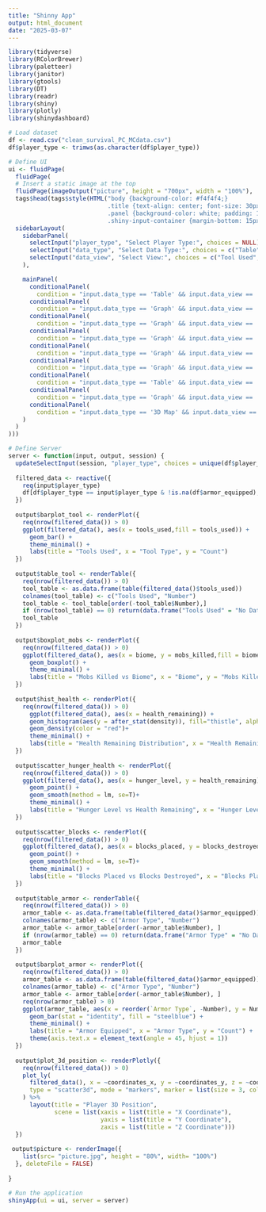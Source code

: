 ```yaml
---
title: "Shinny App"
output: html_document
date: "2025-03-07"
---
```


```r
library(tidyverse)
library(RColorBrewer)
library(paletteer)
library(janitor)
library(gtools)
library(DT)
library(readr)
library(shiny)
library(plotly)
library(shinydashboard)
```


```r

# Load dataset
df <- read.csv("clean_survival_PC_MCdata.csv")
df$player_type <- trimws(as.character(df$player_type))

# Define UI
ui <- fluidPage(
  fluidPage(
  # Insert a static image at the top
  fluidPage(imageOutput("picture", height = "700px", width = "100%"),
  tags$head(tags$style(HTML("body {background-color: #f4f4f4;}
                            .title {text-align: center; font-size: 30px; font-weight: bold; color: #4CAF50;}
                            .panel {background-color: white; padding: 15px; border-radius: 10px; box-shadow: 2px 2px 10px gray;}
                            .shiny-input-container {margin-bottom: 15px;}"))),
  sidebarLayout(
    sidebarPanel(
      selectInput("player_type", "Select Player Type:", choices = NULL),
      selectInput("data_type", "Select Data Type:", choices = c("Table", "Graph", "3D Map")),
      selectInput("data_view", "Select View:", choices = c("Tool Used", "Mobs Killed vs Biome", "Health Remaining Distribution", "Hunger vs Health", "Blocks Placed vs Destroyed", "Armor Equipped", "Player 3D Position"))
    ),

    mainPanel(
      conditionalPanel(
        condition = "input.data_type == 'Table' && input.data_view == 'Tool Used'", tableOutput("table_tool")),
      conditionalPanel(
        condition = "input.data_type == 'Graph' && input.data_view == 'Tool Used'", plotOutput("barplot_tool")),
      conditionalPanel(
        condition = "input.data_type == 'Graph' && input.data_view == 'Mobs Killed vs Biome'", plotOutput("boxplot_mobs")),
      conditionalPanel(
        condition = "input.data_type == 'Graph' && input.data_view == 'Health Remaining Distribution'", plotOutput("hist_health")),
      conditionalPanel(
        condition = "input.data_type == 'Graph' && input.data_view == 'Hunger vs Health'", plotOutput("scatter_hunger_health")),
      conditionalPanel(
        condition = "input.data_type == 'Graph' && input.data_view == 'Blocks Placed vs Destroyed'", plotOutput("scatter_blocks")),
      conditionalPanel(
        condition = "input.data_type == 'Table' && input.data_view == 'Armor Equipped'", tableOutput("table_armor")),
      conditionalPanel(
        condition = "input.data_type == 'Graph' && input.data_view == 'Armor Equipped'", plotOutput("barplot_armor")),
      conditionalPanel(
        condition = "input.data_type == '3D Map' && input.data_view == 'Player 3D Position'", plotlyOutput("plot_3d_position"))
    )
  )
)))

# Define Server
server <- function(input, output, session) {
  updateSelectInput(session, "player_type", choices = unique(df$player_type)) 
  
  filtered_data <- reactive({
    req(input$player_type)
    df[df$player_type == input$player_type & !is.na(df$armor_equipped), ]
  })
  
  output$barplot_tool <- renderPlot({
    req(nrow(filtered_data()) > 0)
    ggplot(filtered_data(), aes(x = tools_used,fill = tools_used)) +
      geom_bar() +
      theme_minimal() +
      labs(title = "Tools Used", x = "Tool Type", y = "Count")
  })
  
  output$table_tool <- renderTable({
    req(nrow(filtered_data()) > 0)
    tool_table <- as.data.frame(table(filtered_data()$tools_used))
    colnames(tool_table) <- c("Tools Used", "Number")
    tool_table <- tool_table[order(-tool_table$Number),]
    if (nrow(tool_table) == 0) return(data.frame("Tools Used" = "No Data", "Number" = 0))
    tool_table
  })
  
  output$boxplot_mobs <- renderPlot({
    req(nrow(filtered_data()) > 0)
    ggplot(filtered_data(), aes(x = biome, y = mobs_killed,fill = biome)) +
      geom_boxplot() +
      theme_minimal() +
      labs(title = "Mobs Killed vs Biome", x = "Biome", y = "Mobs Killed")
  })
  
  output$hist_health <- renderPlot({
    req(nrow(filtered_data()) > 0)
      ggplot(filtered_data(), aes(x = health_remaining)) +
      geom_histogram(aes(y = after_stat(density)), fill="thistle", alpha = 0.4, color = "black")+
      geom_density(color = "red")+
      theme_minimal() +
      labs(title = "Health Remaining Distribution", x = "Health Remaining")
  })
  
  output$scatter_hunger_health <- renderPlot({
    req(nrow(filtered_data()) > 0)
    ggplot(filtered_data(), aes(x = hunger_level, y = health_remaining)) +
      geom_point() +
      geom_smooth(method = lm, se=T)+
      theme_minimal() +
      labs(title = "Hunger Level vs Health Remaining", x = "Hunger Level", y = "Health Remaining")
  })
  
  output$scatter_blocks <- renderPlot({
    req(nrow(filtered_data()) > 0)
    ggplot(filtered_data(), aes(x = blocks_placed, y = blocks_destroyed)) +
      geom_point() +
      geom_smooth(method = lm, se=T)+
      theme_minimal() +
      labs(title = "Blocks Placed vs Blocks Destroyed", x = "Blocks Placed", y = "Blocks Destroyed")
  })
  
  output$table_armor <- renderTable({
    req(nrow(filtered_data()) > 0)
    armor_table <- as.data.frame(table(filtered_data()$armor_equipped))
    colnames(armor_table) <- c("Armor Type", "Number")
    armor_table <- armor_table[order(-armor_table$Number), ]
    if (nrow(armor_table) == 0) return(data.frame("Armor Type" = "No Data", "Number" = 0))
    armor_table
  })
  
  output$barplot_armor <- renderPlot({
    req(nrow(filtered_data()) > 0)
    armor_table <- as.data.frame(table(filtered_data()$armor_equipped))
    colnames(armor_table) <- c("Armor Type", "Number")
    armor_table <- armor_table[order(-armor_table$Number), ]
    req(nrow(armor_table) > 0)
    ggplot(armor_table, aes(x = reorder(`Armor Type`, -Number), y = Number)) +
      geom_bar(stat = "identity", fill = "steelblue") +
      theme_minimal() +
      labs(title = "Armor Equipped", x = "Armor Type", y = "Count") +
      theme(axis.text.x = element_text(angle = 45, hjust = 1))
  })
  
  output$plot_3d_position <- renderPlotly({
    req(nrow(filtered_data()) > 0)
    plot_ly(
      filtered_data(), x = ~coordinates_x, y = ~coordinates_y, z = ~coordinates_z,
      type = "scatter3d", mode = "markers", marker = list(size = 3, color = 'skyblue')
    ) %>%
      layout(title = "Player 3D Position",
             scene = list(xaxis = list(title = "X Coordinate"),
                          yaxis = list(title = "Y Coordinate"),
                          zaxis = list(title = "Z Coordinate")))
  })
  
 output$picture <- renderImage({
    list(src= "picture.jpg", height = "80%", width= "100%")
  }, deleteFile = FALSE) 
 
}

# Run the application 
shinyApp(ui = ui, server = server)
```

